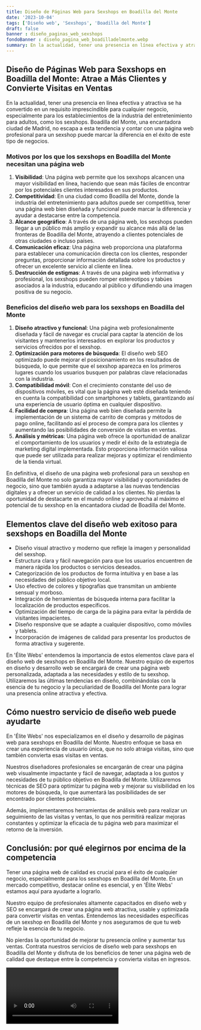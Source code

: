 ```yaml
---
title: Diseño de Páginas Web para Sexshops en Boadilla del Monte
date: '2023-10-04'
tags: ['Diseño web', 'Sexshops', 'Boadilla del Monte']
draft: false
banner : diseño_paginas_web_sexshops
fondoBanner : diseño_pagina_web_boadilladelmonte.webp
summary: En la actualidad, tener una presencia en línea efectiva y atractiva se ha convertido en un requisito imprescindible para cualquier negocio, especialmente para los establecimientos de la industria del entretenimiento para adultos, como los sexshops. Boadilla del Monte, una encantadora ciudad de Madrid, no escapa a esta tendencia y contar con una página web profesional para un sexshop puede marcar la diferencia en el éxito de este tipo de negocios.
---
```


## **Diseño de Páginas Web para Sexshops en Boadilla del Monte: Atrae a Más Clientes y Convierte Visitas en Ventas**

En la actualidad, tener una presencia en línea efectiva y atractiva se ha convertido en un requisito imprescindible para cualquier negocio, especialmente para los establecimientos de la industria del entretenimiento para adultos, como los sexshops. Boadilla del Monte, una encantadora ciudad de Madrid, no escapa a esta tendencia y contar con una página web profesional para un sexshop puede marcar la diferencia en el éxito de este tipo de negocios.

### **Motivos por los que los sexshops en Boadilla del Monte necesitan una página web**

1. **Visibilidad**: Una página web permite que los sexshops alcancen una mayor visibilidad en línea, haciendo que sean más fáciles de encontrar por los potenciales clientes interesados en sus productos.
2. **Competitividad**: En una ciudad como Boadilla del Monte, donde la industria del entretenimiento para adultos puede ser competitiva, tener una página web bien diseñada y funcional puede marcar la diferencia y ayudar a destacarse entre la competencia.
3. **Alcance geográfico**: A través de una página web, los sexshops pueden llegar a un público más amplio y expandir su alcance más allá de las fronteras de Boadilla del Monte, atrayendo a clientes potenciales de otras ciudades o incluso países.
4. **Comunicación eficaz**: Una página web proporciona una plataforma para establecer una comunicación directa con los clientes, responder preguntas, proporcionar información detallada sobre los productos y ofrecer un excelente servicio al cliente en línea.
5. **Destrucción de estigmas**: A través de una página web informativa y profesional, los sexshops pueden romper estereotipos y tabúes asociados a la industria, educando al público y difundiendo una imagen positiva de su negocio.

### **Beneficios del diseño web para los sexshops en Boadilla del Monte**

1. **Diseño atractivo y funcional**: Una página web profesionalmente diseñada y fácil de navegar es crucial para captar la atención de los visitantes y mantenerlos interesados en explorar los productos y servicios ofrecidos por el sexshop.
2. **Optimización para motores de búsqueda**: El diseño web SEO optimizado puede mejorar el posicionamiento en los resultados de búsqueda, lo que permite que el sexshop aparezca en los primeros lugares cuando los usuarios busquen por palabras clave relacionadas con la industria.
3. **Compatibilidad móvil**: Con el crecimiento constante del uso de dispositivos móviles, es vital que la página web esté diseñada teniendo en cuenta la compatibilidad con smartphones y tablets, garantizando así una experiencia de usuario óptima en cualquier dispositivo.
4. **Facilidad de compra**: Una página web bien diseñada permite la implementación de un sistema de carrito de compras y métodos de pago online, facilitando así el proceso de compra para los clientes y aumentando las posibilidades de conversión de visitas en ventas.
5. **Análisis y métricas**: Una página web ofrece la oportunidad de analizar el comportamiento de los usuarios y medir el éxito de la estrategia de marketing digital implementada. Esto proporciona información valiosa que puede ser utilizada para realizar mejoras y optimizar el rendimiento de la tienda virtual.

En definitiva, el diseño de una página web profesional para un sexshop en Boadilla del Monte no solo garantiza mayor visibilidad y oportunidades de negocio, sino que también ayuda a adaptarse a las nuevas tendencias digitales y a ofrecer un servicio de calidad a los clientes. No pierdas la oportunidad de destacarte en el mundo online y aprovecha al máximo el potencial de tu sexshop en la encantadora ciudad de Boadilla del Monte.

<GifSeo />

<Cta />

## Elementos clave del diseño web exitoso para sexshops en Boadilla del Monte

- Diseño visual atractivo y moderno que refleje la imagen y personalidad del sexshop.
- Estructura clara y fácil navegación para que los usuarios encuentren de manera rápida los productos o servicios deseados.
- Categorización de los productos de forma intuitiva y en base a las necesidades del público objetivo local.
- Uso efectivo de colores y tipografías que transmitan un ambiente sensual y morboso.
- Integración de herramientas de búsqueda interna para facilitar la localización de productos específicos.
- Optimización del tiempo de carga de la página para evitar la pérdida de visitantes impacientes.
- Diseño responsive que se adapte a cualquier dispositivo, como móviles y tablets.
- Incorporación de imágenes de calidad para presentar los productos de forma atractiva y sugerente.
  
En 'Élite Webs' entendemos la importancia de estos elementos clave para el diseño web de sexshops en Boadilla del Monte. Nuestro equipo de expertos en diseño y desarrollo web se encargará de crear una página web personalizada, adaptada a las necesidades y estilo de tu sexshop. Utilizaremos las últimas tendencias en diseño, combinándolas con la esencia de tu negocio y la peculiaridad de Boadilla del Monte para lograr una presencia online atractiva y efectiva.

## Cómo nuestro servicio de diseño web puede ayudarte

En 'Élite Webs' nos especializamos en el diseño y desarrollo de páginas web para sexshops en Boadilla del Monte. Nuestro enfoque se basa en crear una experiencia de usuario única, que no solo atraiga visitas, sino que también convierta esas visitas en ventas.

Nuestros diseñadores profesionales se encargarán de crear una página web visualmente impactante y fácil de navegar, adaptada a los gustos y necesidades de tu público objetivo en Boadilla del Monte. Utilizaremos técnicas de SEO para optimizar tu página web y mejorar su visibilidad en los motores de búsqueda, lo que aumentará las posibilidades de ser encontrado por clientes potenciales.

Además, implementaremos herramientas de análisis web para realizar un seguimiento de las visitas y ventas, lo que nos permitirá realizar mejoras constantes y optimizar la eficacia de tu página web para maximizar el retorno de la inversión.

## Conclusión: por qué elegirnos por encima de la competencia

Tener una página web de calidad es crucial para el éxito de cualquier negocio, especialmente para los sexshops en Boadilla del Monte. En un mercado competitivo, destacar online es esencial, y en 'Élite Webs' estamos aquí para ayudarte a lograrlo.

Nuestro equipo de profesionales altamente capacitados en diseño web y SEO se encargará de crear una página web atractiva, usable y optimizada para convertir visitas en ventas. Entendemos las necesidades específicas de un sexshop en Boadilla del Monte y nos aseguramos de que tu web refleje la esencia de tu negocio.

No pierdas la oportunidad de mejorar tu presencia online y aumentar tus ventas. Contrata nuestros servicios de diseño web para sexshops en Boadilla del Monte y disfruta de los beneficios de tener una página web de calidad que destaque entre la competencia y convierta visitas en ingresos.

<Video />

<CtaBot job='Sexshops' city='Boadilla del Monte'/>

<Gmaps query='Boadilla del Monte+españa+maps' />